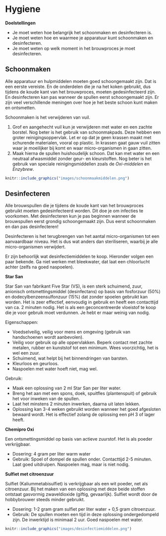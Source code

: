 # Hygiene {#hygiene}

:::{.chapterintro}
**Doelstellingen**

-  Je moet weten hoe belangrijk het schoonmaken en desinfecteren is.
-  Je moet weten hoe en waarmee je apparatuur kunt schoonmaken en desinfecteren.
-  Je moet weten op welk moment in het brouwproces je moet desinfecteren.
:::

## Schoonmaken

Alle apparatuur en hulpmiddelen moeten goed schoongemaakt zijn. Dat is een eerste vereiste. En de onderdelen die je na het koken gebruikt, dus tijdens de koude kant van het brouwproces, moeten gedesinfecteerd zijn. En desinfecteren kan pas wanneer de spullen eerst schoongemaakt zijn. Er zijn veel verschillende meningen over hoe je het beste schoon kunt maken en ontsmetten.

Schoonmaken is het verwijderen van vuil.

1.  Grof en aangehecht vuil kun je verwijderen met water en een zachte borstel. Nog beter is het gebruik van schoonmakpads. Deze hebben een groter reinigingsoppervlak. Let er op dat je geen krassen maakt met schurende materialen, vooral op plastic. In krassen gaat gauw vuil zitten waar je moeilijker bij komt en waar micro-organismen in gaan zitten.
2.  Maak hierna de spullen huishoudelijk schoon. Dat kan met water en een neutraal afwasmiddel  zonder geur- en kleurstoffen. Nog beter is het gebruik van speciale reinigingsmiddellen zoals de *Oxi-middelen* en *Enzybrew*.

```r
knitr::include_graphics("images/schoonmaakmiddelen.png")
```

## Desinfecteren

Alle brouwspullen die je tijdens de koude kant van het brouwproces gebruikt moeten gedesinfecteerd worden. Dit doe je om infecties te voorkomen. Met desinfecteren kun je pas beginnen wanneer de brouwspullen eerst grondig schoongemaakt zijn. Dus eerst schoonmaken en dan pas desinfecteren!

Desinfecteren is het terugbrengen van het aantal micro-organismen tot een aanvaardbaar niveau. Het is dus wat anders dan steriliseren, waarbij je alle micro-organismen verwijdert.

Er zijn behoorlijk wat desinfectiemiddelen te koop. Hieronder volgen een paar bekende. Ga niet werken met bleekwater, dat laat een chloorlucht achter (zelfs na goed naspoelen).

**Star San**

Star San van fabrikant Five Star (VS), is een sterk schuimend, zuur, anionisch ontsmettingsmiddel (desinfectans) op basis van fosforzuur (50%) en dodecylbenzeensulfonzuur (15%) dat zonder spoelen gebruikt kan worden. Het is zeer effectief, eenvoudig in gebruik en heeft een contacttijd van ca. 2 minuten nodig. Het is als een geconcentreerde vloeistof te koop die je voor gebruik moet verdunnen. Je hebt er maar weinig van nodig.

Eigenschappen:

+ Voedselveilig, veilig voor mens en omgeving (gebruik van handschoenen wordt aanbevolen).
+ Veilig voor gebruik op alle oppervlakken. Beperk contact met zachte metalen, rubber en kunststof tot een minimum. Wees voorzichtig, het is wel een zuur.
+ Schuimend, wat helpt bij het binnendringen van barsten.
+ Kleurloos en geurloos.
+ Naspoelen met water hoeft niet, mag wel.

Gebruik:

+ Maak een oplossing van 2 ml Star San per liter water.
+ Breng het aan met een spons, doek, spuitfles (plantenspuit) of gebruik het voor inweken van de spullen.
+ Laat het minstens 2 minuten inwerken, daarna uit laten lekken.
+ Oplossing kan 3-4 weken gebruikt worden wanneer het goed afgesloten bewaard wordt. Het is effectief zolang de oplossing een pH 3 of lager heeft.

**Chemipro Oxi**

Een ontsmettingsmiddel op basis van actieve zuurstof. Het is als poeder verkrijgbaar.

-  Dosering: 4 gram per liter warm water
-  Gebruik: Spoel of dompel de spullen onder. Contacttijd 2-5 minuten. Laat goed uitdruipen. Naspoelen mag, maar is niet nodig.

**Sulfiet met citroenzuur**

Sulfiet (Kaliummetabisulfiet) is verkrijgbaar als een wit poeder, net als citroenzuur. Bij het maken van een oplossing met deze beide stoffen ontstaat gasvormig zwaveldioxide (giftig, gevaarlijk). Sulfiet wordt door de hobbybrouwer steeds minder gebruikt.

-  Dosering: 1-2 gram gram sulfiet per liter water + 0,5 gram citroenzuur.
-  Gebruik: De spullen moeten een tijd in deze oplossing ondergedompeld zijn. De inwerktijd is minimaal 2 uur. Goed naspoelen met water.

```r
knitr::include_graphics("images/desinfectiemiddelen.png")
```
